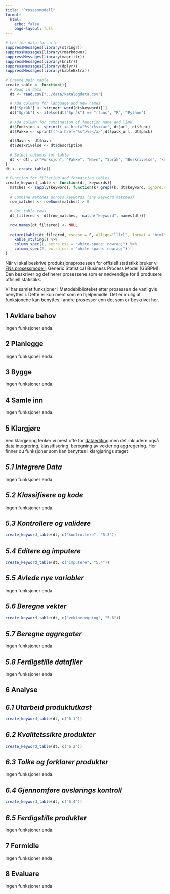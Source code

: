 ```yaml
---
title: "Prosessmodell"
format:
  html:
    echo: false
    page-layout: full
---
```



```r
# Les inn data for alle
suppressMessages(library(stringr))
suppressMessages(library(rmarkdown))
suppressMessages(library(magrittr))
suppressMessages(library(knitr))
suppressMessages(library(dplyr))
suppressMessages(library(kableExtra))

# Create main table
create_table <- function(){
  # Read in data
  dt <- read.csv("../data/katalogdata.csv")

  # Add columns for language and new names
  dt["Språk"] <- stringr::word(dt$keyword)[1]
  dt["Språk"] <- ifelse(dt["Språk"] == "rfunc", "R", "Python")
  
  # Add column for combination of function name and link
  dt$Funksjon <- sprintf('<a href="%s">%s</a>', dt$url, dt$func)
  dt$Pakke <- sprintf('<a href="%s">%s</a>',dt$pack_url, dt$pack)

  dt$Navn <- dt$navn
  dt$Beskrivelse <- dt$description
  
  # Select columns for table
  dt <- dt[, c("Funksjon", "Pakke", "Navn", "Språk", "Beskrivelse", "keyword")]
}
dt <- create_table()

# Function for filtering and formatting tables
create_keyword_table <- function(dt, keywords){
  matches <- sapply(keywords, function(k) grepl(k, dt$keyword, ignore.case = T))
  
  # Combine matches across keywords (any keyword matches)
  row_matches <- rowSums(matches) > 0
  
  # Get table rows
  dt_filtered <- dt[row_matches, -match("keyword", names(dt))]
  
  row.names(dt_filtered) <- NULL
  
  return(kable(dt_filtered, escape = F, allign="lllcl", format = "html") %>%
    kable_styling() %>%
    column_spec(1, extra_css = "white-space: nowrap;") %>%
    column_spec(2, extra_css = "white-space: nowrap;"))
}

```


Når vi skal beskrive produksjonsprosessen for offisiell statistikk bruker vi [FNs prosessmodell](https://ssbno.sharepoint.com/sites/Metodikkistatistikkproduksjonen/SitePages/Prosessmodell-for-statistikkproduksjon.aspx), Generic Statistical Business Process Model (GSBPM). Den beskriver og definerer prosessene som er nødvendige for å produsere offisiell statistikk. 

Vi har samlet funksjoner i Metodebiblioteket etter prosessen de vanligvis benyttes i. Dette er kun ment som en hjelpemidle. Det er mulig at funksjonene kan benyttes i andre prosesser enn det som er beskrivet her.


::: {.panel-tabset}

## 1 Avklare behov
Ingen funksjoner enda.

## 2 Planlegge
Ingen funksjoner enda.

## 3 Bygge
Ingen funksjoner enda.

## 4 Samle inn
Ingen funksjoner enda.

## 5 Klargjøre
Ved klargjøring tenker vi mest ofte for [dataediting](https://ssbno.sharepoint.com/sites/Metodikkistatistikkproduksjonen/SitePages/Dataeditering.aspx) men det inkludere også [data integrering](https://ssbno.sharepoint.com/sites/Metodikkistatistikkproduksjonen/SitePages/Dataintegrering.aspx), klassifisering, beregning av vekter og aggregering. Her finner du funksjoner som kan benyttes i klargjørings steget

:::{.panel-tabset}
## *5.1 Integrere Data*
Ingen funksjoner enda.

## *5.2 Klassifisere og kode*
Ingen funksjoner enda.

## *5.3 Kontrollere og validere*

```r
create_keyword_table(dt, c("kontrollere", "5.3"))
```


## *5.4 Editere og imputere*
```r
create_keyword_table(dt, c("imputere", "5.4"))
```

## *5.5 Avlede nye variabler*
Ingen funksjoner enda

## *5.6 Beregne vekter*
```r
create_keyword_table(dt, c("vektberegning", "5.6"))
```

## *5.7 Beregne aggregater*
Ingen funksjoner enda

## *5.8 Ferdigstille datafiler*
Ingen funksjoner enda

:::

## 6 Analyse
:::{.panel-tabset}
## *6.1 Utarbeid produktutkast*
```r
create_keyword_table(dt, c("6.1"))
```


## *6.2 Kvalitetssikre produkter*
```r
create_keyword_table(dt, c("6.2"))
```

## *6.3 Tolke og forklarer produkter*
Ingen funksjoner enda.

## *6.4 Gjennomføre avslørings kontroll*
```r
create_keyword_table(dt, c("6.4"))
```

## *6.5 Ferdigstille produkter*
Ingen funksjoner enda.

:::


## 7 Formidle
Ingen funksjoner enda

## 8 Evaluare
Ingen funksjoner enda
:::

